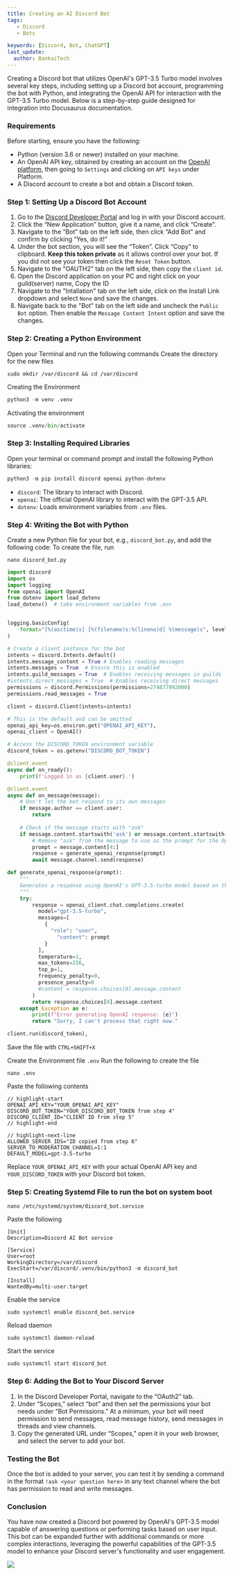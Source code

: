 ---
title: Creating an AI Discord Bot
tags:
   - Discord
   - Bots

keywords: [Discord, Bot, ChatGPT]
last_update:
  author: BankaiTech
---

Creating a Discord bot that utilizes OpenAI's GPT-3.5 Turbo model involves several key steps, including setting up a Discord bot account, programming the bot with Python, and integrating the OpenAI API for interaction with the GPT-3.5 Turbo model. Below is a step-by-step guide designed for integration into Docusaurus documentation.

### Requirements

Before starting, ensure you have the following:

- Python (version 3.6 or newer) installed on your machine.
- An OpenAI API key, obtained by creating an account on the [OpenAI platform](https://platform.openai.com/), then going to `Settings` and clicking on `API keys` under Platform.
- A Discord account to create a bot and obtain a Discord token.

### Step 1: Setting Up a Discord Bot Account

1. Go to the [Discord Developer Portal](https://discord.com/developers/applications) and log in with your Discord account.
2. Click the “New Application” button, give it a name, and click “Create”.
3. Navigate to the “Bot” tab on the left side, then click “Add Bot” and confirm by clicking “Yes, do it!”
4. Under the bot section, you will see the “Token”. Click “Copy” to clipboard. **Keep this token private** as it allows control over your bot. If you did not see your token then click the `Reset Token` button.
5. Navigate to the "OAUTH2" tab on the left side, then copy the `client id`.
6. Open the Discord application on your PC and right click on your guild(server) name, Copy the ID
7. Navigate to the "Intallation" tab on the left side, click on the Install Link dropdown and select `None` and save the changes.
8. Navigate back to the "Bot" tab on the left side and uncheck the `Public Bot` option. Then enable the `Message Content Intent` option and save the changes.

### Step 2: Creating a Python Environment
Open your Terminal and run the following commands
Create the directory for the new files
```
sudo mkdir /var/discord && cd /var/discord
```
Creating the Environment
```py
python3 -m venv .venv
```
Activating the environment
```py
source .venv/bin/activate
```

### Step 3: Installing Required Libraries
Open your terminal or command prompt and install the following Python libraries:

```py
python3 -m pip install discord openai python-dotenv
```

- `discord`: The library to interact with Discord.
- `openai`: The official OpenAI library to interact with the GPT-3.5 API.
- `dotenv`: Loads environment variables from `.env` files.

### Step 4: Writing the Bot with Python

Create a new Python file for your bot, e.g., `discord_bot.py`, and add the following code:
To create the file, run
```
nano discord_bot.py
```

```python title="Nothing in this file needs to be changed"
import discord
import os
import logging
from openai import OpenAI
from dotenv import load_dotenv
load_dotenv()  # take environment variables from .env


logging.basicConfig(
    format="[%(asctime)s] [%(filename)s:%(lineno)d] %(message)s", level=logging.INFO
)

# Create a client instance for the bot
intents = discord.Intents.default()
intents.message_content = True # Enables reading messages
intents.messages = True  # Ensure this is enabled
intents.guild_messages = True  # Enables receiving messages in guilds
#intents.direct_messages = True  # Enables receiving direct messages
permissions = discord.Permissions(permissions=274877992000)
permissions.read_messages = True

client = discord.Client(intents=intents)

# This is the default and can be omitted
openai_api_key=os.environ.get("OPENAI_API_KEY"),
openai_client = OpenAI()

# Access the DISCORD_TOKEN environment variable
discord_token = os.getenv("DISCORD_BOT_TOKEN")

@client.event
async def on_ready():
    print(f'Logged in as {client.user}.')

@client.event
async def on_message(message):
    # Don't let the bot respond to its own messages
    if message.author == client.user:
        return
    
    # Check if the message starts with "ask"
    if message.content.startswith('ask') or message.content.startswith('Ask'):
        # Remove "ask" from the message to use as the prompt for the OpenAI model
        prompt = message.content[4:]
        response = generate_openai_response(prompt)
        await message.channel.send(response)

def generate_openai_response(prompt):
    """
    Generates a response using OpenAI's GPT-3.5-turbo model based on the given prompt.
    """
    try:
        response = openai_client.chat.completions.create(
          model="gpt-3.5-turbo",
          messages=[
            {
              "role": "user",
                "content": prompt
            }
          ],
          temperature=1,
          max_tokens=256,
          top_p=1,
          frequency_penalty=0,
          presence_penalty=0
          #content = response.choices[0].message.content
        )
        return response.choices[0].message.content
    except Exception as e:
        print(f"Error generating OpenAI response: {e}")
        return "Sorry, I can't process that right now."

client.run(discord_token),
```
Save the file with `CTRL+SHIFT+X`

Create the Environment file `.env`
Run the following to create the file
```
nano .env
```
Paste the following contents
```editorconfig title="Modify the highlighted lines" showLineNumbers
// highlight-start
OPENAI_API_KEY="YOUR_OPENAI_API_KEY"
DISCORD_BOT_TOKEN="YOUR_DISCORD_BOT_TOKEN from step 4"
DISCORD_CLIENT_ID="CLIENT ID from step 5"
// highlight-end

// highlight-next-line
ALLOWED_SERVER_IDS="ID copied from step 6"
SERVER_TO_MODERATION_CHANNEL=1:1
DEFAULT_MODEL=gpt-3.5-turbo
```
Replace `YOUR_OPENAI_API_KEY` with your actual OpenAI API key and `YOUR_DISCORD_TOKEN` with your Discord bot token.

### Step 5: Creating Systemd File to run the bot on system boot
```
nano /etc/systemd/system/discord_bot.service
```
Paste the following
```systemd showLineNumbers
[Unit]
Description=Discord AI Bot service

[Service]
User=root
WorkingDirectory=/var/discord
ExecStart=/var/discord/.venv/bin/python3 -m discord_bot

[Install]
WantedBy=multi-user.target
```
Enable the service
```
sudo systemctl enable discord_bot.service
```
Reload daemon
```
sudo systemctl daemon-reload
```
Start the service
```
sudo systemctl start discord_bot
```

### Step 6: Adding the Bot to Your Discord Server

1. In the Discord Developer Portal, navigate to the “OAuth2” tab.
2. Under “Scopes,” select “bot” and then set the permissions your bot needs under “Bot Permissions.” At a minimum, your bot will need permission to send messages, read message history, send messages in threads and view channels.
3. Copy the generated URL under “Scopes,” open it in your web browser, and select the server to add your bot.

### Testing the Bot

Once the bot is added to your server, you can test it by sending a command in the format `!ask <your question here>` in any text channel where the bot has permission to read and write messages.

### Conclusion

You have now created a Discord bot powered by OpenAI's GPT-3.5 model capable of answering questions or performing tasks based on user input. This bot can be expanded further with additional commands or more complex interactions, leveraging the powerful capabilities of the GPT-3.5 model to enhance your Discord server's functionality and user engagement.

<a href="https://www.buymeacoffee.com/BankaiTech"><img src="https://img.buymeacoffee.com/button-api/?text=Buy me a beer&emoji=🍺&slug=BankaiTech&button_colour=FFDD00&font_colour=000000&font_family=Cookie&outline_colour=000000&coffee_colour=ffffff" /></a>
